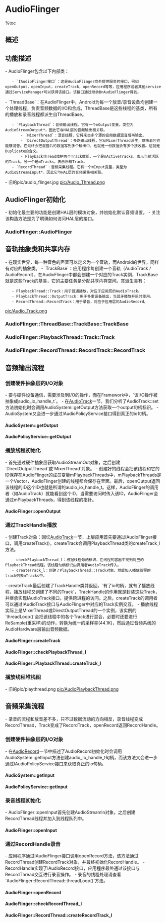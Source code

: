 = AudioFlinger =

%toc

== 概述 ==
{{{class="brush:text"
    AudioFlinger向下访问AudioHardware，实现输出音频数据，控制音频参数。同时，
AudioFlinger向上通过IAudioFinger接口提供服务。所以，AudioFlinger在Android的
音频系统框架中起着承上启下的作用，地位相当重要。
}}}

== 功能描述 ==
- AudioFlinger包含以下内部类：
    - `IAudioFlinger接口`：这是AudioFlinger向外提供服务的接口，例如openOutput，openInput，createTrack，openRecord等等，应用程序或者其他service通过ServiceManager可以获得该接口。该接口通过继承BnAudioFlinger得到。
- `ThreadBase`：在AudioFlinger中，Android为每一个放音/录音设备均创建一个处理线程，负责音频数据的I/O和合成，ThreadBase是这些线程的基类，所有的播放和录音线程都派生自ThreadBase。
    - `PlaybackThread`：音频输出线程。它有一个mOutput变量，类型为AudioStreamOutput*，因此它与HAL层的音频输出相关联。
        - `MixerThread`：混音线程，它将来自多个源的音频数据混音后再输出。
        - `DirectOutputThread`：多路输出线程，它从MixerThread派生，意味着它也能够混音。它最终会把混音后的数据写到多个输出中，也就是一份数据会有多个接收者。这就是Duplicate的含义。
        - PlaybackThread维护两个Track数组，一个是mActiveTracks，表示当前活跃的Track。另一个是mTracks，表示所有Track。
    - `RecordThread`：音频采集线程。它有一个mInput变量，类型为AudioStreamInput*，因此它与HAL层的音频采集相关联。

- 旧的pic/audio_flinger.jpg
[[pic/Audio_Thread.png]]

== AudioFlinger初始化 ==
- 初始化最主要的功能是创建HAL层的模块对象，并初始化默认音频设置。
- 关注该构造方法是为了明确如何访问HAL层的接口。

=== AudioFlinger::AudioFlinger ===
{{{class="brush:c++"
AudioFlinger::AudioFlinger() : BnAudioFlinger(),
        mAudioHardware(0), mMasterVolume(1.0f), mMasterMute(false), mNextUniqueId(1)
{
    // 获取hardware模块对象
    mHardwareStatus = AUDIO_HW_IDLE;
    mAudioHardware = AudioHardwareInterface::create();
    mHardwareStatus = AUDIO_HW_INIT;
    
    if (mAudioHardware->initCheck() == NO_ERROR) {
        // open 16-bit output stream for s/w mixer
        mMode = AudioSystem::MODE_NORMAL;
        setMode(mMode);

        setMasterVolume(1.0f);
        setMasterMute(false);
    } else {
    }
}
}}}

== 音轨抽象类和共享内存 ==
- 在现实世界，每一种音色的声音可以定义为一个音轨，而Android的世界，同样有对应的抽象类。
- `TrackBase`：应用程序每创建一个音轨（AudioTrack / AudioRecord），在AudioFlinger中都会创建一个对应的Track实例，TrackBase就是这些Track的基类，它的主要任务是分配共享内存空间。其派生类有：
    - PlaybackTread::Track：用于普通播放，对应于应用层的AudioTrack。
    - PlaybackThread::OutputTrack：用于多重设备输出，当蓝牙播放开启时使用。
    - RecordThread::RecordTrack：用于录音，对应于应用层的AudioRecord。

[[pic/Audio_Track.png]]

=== AudioFlinger::ThreadBase::TrackBase::TrackBase ===
{{{class="brush:c++"
AudioFlinger::ThreadBase::TrackBase::TrackBase(
            ......
            int sessionId) : RefBase(), ......
{
    ......
    if (client != NULL) {
        mCblkMemory = client->heap()->allocate(size);
        if (mCblkMemory != 0) {
            mCblk = static_cast<audio_track_cblk_t *>(mCblkMemory->pointer());
            if (mCblk) {
                // C++的new操作符的替换，在特定的mCblk对象上分配内存
                new(mCblk) audio_track_cblk_t();
                ......
            }
        } else {
            return;
        }
    } else {
        mCblk = (audio_track_cblk_t *)(new uint8_t[size]);
        if (mCblk) {
            // C++的new操作符的替换，在特定的mCblk对象上分配内存
            new(mCblk) audio_track_cblk_t();
            ......
        }
    }
}
}}}

=== AudioFlinger::PlaybackThread::Track::Track ===
{{{class="brush:c++"
AudioFlinger::PlaybackThread::Track::Track(
            ......
            int sessionId) : TrackBase(thread, ......)
{
    if (mCblk != NULL) {
        sp<ThreadBase> baseThread = thread.promote();
        if (baseThread != 0) {
            PlaybackThread *playbackThread = (PlaybackThread *)baseThread.get();
            mName = playbackThread->getTrackName_l();
            mMainBuffer = playbackThread->mixBuffer();
        }
        if (mName < 0) {
        }
        mVolume[0] = 1.0f;
        mVolume[1] = 1.0f;
        mStreamType = streamType;
        mCblk->frameSize = audio_is_linear_pcm(format) ? mChannelCount * sizeof(int16_t) : sizeof(uint8_t);
    }
}
}}}

=== AudioFlinger::RecordThread::RecordTrack::RecordTrack ===
{{{class="brush:c++"
AudioFlinger::RecordThread::RecordTrack::RecordTrack(
            ......
            int sessionId) : TrackBase(thread, ......),
{
    if (mCblk != NULL) {
       if (format == AUDIO_FORMAT_PCM_16_BIT) {
           mCblk->frameSize = mChannelCount * sizeof(int16_t);
       } else if (format == AUDIO_FORMAT_PCM_8_BIT) {
           mCblk->frameSize = mChannelCount * sizeof(int8_t);
       } else {
           mCblk->frameSize = sizeof(int8_t);
       }
    }
}
}}}

== 音频输出流程 ==
=== 创建硬件抽象层的I/O对象 ===
- 要与硬件设备通信，需要涉及到I/O的操作，而在Framework中，`该I/O操作被抽象成audio_io_handle_t`。
- 在[[AudioTrack]]一节，我们分析了AudioTrack::set方法初始化时会调用AudioSystem::getOutput方法获取一个output句柄标识。
- AudioSystem又会进一步通过IAudioPolicyService接口得到真正的io句柄。

==== AudioSystem::getOutput ====
{{{class="brush:c++"
audio_io_handle_t AudioSystem::getOutput(audio_stream_type_t stream, uint32_t samplingRate,
                                    uint32_t format, uint32_t channels,
                                    audio_policy_output_flags_t flags)
{
    audio_io_handle_t output = 0;
    if ((flags & AUDIO_POLICY_OUTPUT_FLAG_DIRECT) == 0 &&
        ((stream != AUDIO_STREAM_VOICE_CALL && stream != AUDIO_STREAM_BLUETOOTH_SCO) ||
         channels != AUDIO_CHANNEL_OUT_MONO ||
         (samplingRate != 8000 && samplingRate != 16000))) {
        Mutex::Autolock _l(gLock);
        // 如果有符合条件的io句柄，则在容器中查找
        output = AudioSystem::gStreamOutputMap.valueFor(stream);
    }
    if (output == 0) {
        const sp<IAudioPolicyService>& aps = AudioSystem::get_audio_policy_service();
        if (aps == 0) return 0;
        // 否则，调用IAudioPolicyService接口，创建一个新的audio_io_handle_t
        output = aps->getOutput(stream, samplingRate, format, channels, flags);
        if ((flags & AUDIO_POLICY_OUTPUT_FLAG_DIRECT) == 0) {
            Mutex::Autolock _l(gLock);
            // 加入到容器中，以便下次快速获取
            AudioSystem::gStreamOutputMap.add(stream, output);
        }
    }
    return output;
}
}}}

==== AudioPolicyService::getOutput ====
{{{class="brush:c++"
audio_io_handle_t AudioPolicyService::getOutput(AudioSystem::stream_type stream,
                                    uint32_t samplingRate, uint32_t format,
                                    uint32_t channels, AudioSystem::output_flags flags)
{
    if (mpPolicyManager == NULL) {
        return 0;
    }
    Mutex::Autolock _l(mLock);
    return mpPolicyManager->getOutput(stream, samplingRate, format, channels, flags);
}
}}}

=== 播放线程初始化 ===
- 首先通过硬件抽象层获取AudioStreamOut对象，之后创建`DirectOutputThread`或`MixerThread`对象。
- 创建好的线程会把该线程和它的ID保存在AudioFlinger的成员变量mPlaybackThreads中，mPlaybackThreads是一个Vector，AudioFlinger创建的线程都会保存在里面。最后，openOutput返回该线程的ID这个ID也就是所谓的audio_io_handle_t。这样，AudioFlinger的调用者（如AudioTrack）就能看到这个ID，当需要访问时传入该ID，AudioFlinger会通过mPlaybackThreads，得到该线程的指针。

==== AudioFlinger::openOutput ====
{{{class="brush:c++"
int AudioFlinger::openOutput(uint32_t *pDevices, uint32_t *pSamplingRate,
                                uint32_t *pFormat, uint32_t *pChannels,
                                uint32_t *pLatencyMs, uint32_t flags)
{
    ......
    Mutex::Autolock _l(mLock);
    AudioStreamOut *output = mAudioHardware->openOutputStream(*pDevices,
                                                             (int *)&format,
                                                             &channels,
                                                             &samplingRate,
                                                             &status);
    ......
    if (output != 0) {
        int id = nextUniqueId();
        if ((flags & AudioSystem::OUTPUT_FLAG_DIRECT) ||
            (format != AudioSystem::PCM_16_BIT) ||
            (channels != AudioSystem::CHANNEL_OUT_STEREO)) {
            // 创建DirectOutputThread
            thread = new DirectOutputThread(this, output, id, *pDevices);
        } else {
            // 创建MixerThread
            thread = new MixerThread(this, output, id, *pDevices);
        }
        // 加入线程ID
        mPlaybackThreads.add(id, thread);

        // 通知上层i/o配置发生变化 
        thread->audioConfigChanged_l(AudioSystem::OUTPUT_OPENED);
        return id;
    }

    return 0;
}
}}}

=== 通过TrackHandle播放 ===
- 创建Track对象：回忆[[AudioTrack]]一节，上层应用首先要通过IAudioFlinger接口，调用createTrack()，createTrack会调用PlaybackThread类的createTrack_l方法。
    - checkPlaybackThread_l：根据线程句柄标识，在线程的容器中找到对应的PlaybackThread线程。该线程句柄标识由调用者AudioTrack传入。
    - createTrack_l：创建了PlaybackThread::Track对象，然后加入播放线程的track列表mTracks中。
- createTrack最后创建了TrackHandle类并返回。`有了io句柄，就有了播放线程，播放线程又创建了不同的Track`，TrackHandle的作用就是封装这些Track，并继承实现IAudioTrack接口，提供跨进程的访问。之后，createTrack的调用者可以通过IAudioTrack接口与AudioFlinger中对应的Track实例交互。
- 播放线程实际上是MixerThread或DirectOutputThread的一个实例，该实例的`threadLoop()`会把该线程中的各个Track进行混合，必要时还要进行ReSample(重采样)的动作，转换为统一的采样率(44.1K)，然后通过音频系统的AudioHardware层输出音频数据。

==== AudioFlinger::createTrack ====
{{{class="brush:c++"
sp<IAudioTrack> AudioFlinger::createTrack(
        ......
        status_t *status)
{
    sp<PlaybackThread::Track> track;
    sp<TrackHandle> trackHandle;
    sp<Client> client;
    wp<Client> wclient;

    if (streamType >= AUDIO_STREAM_CNT) {
        lStatus = BAD_VALUE;
        goto Exit;
    }

    Mutex::Autolock _l(mLock);
    // 查找音频输出的工作线程
    PlaybackThread *thread = checkPlaybackThread_l(output);
    PlaybackThread *effectThread = NULL;
    if (thread == NULL) {
        LOGE("unknown output thread");
        lStatus = BAD_VALUE;
        goto Exit;
    }

    sp<PlaybackThread::Track> track;
    sp<TrackHandle> trackHandle;
    ......
    {
        track = thread->createTrack_l(client, streamType, sampleRate, format,
                channelCount, frameCount, sharedBuffer, lSessionId, &lStatus);

        // move effect chain to this output thread if an effect on same session was waiting
        // for a track to be created
        if (lStatus == NO_ERROR && effectThread != NULL) {
            Mutex::Autolock _dl(thread->mLock);
            Mutex::Autolock _sl(effectThread->mLock);
            moveEffectChain_l(lSessionId, effectThread, thread, true);
        }
    }
    
    if (lStatus == NO_ERROR) {
        // 创建TrackHandle
        trackHandle = new TrackHandle(track);
    } else {
        ......
    }

Exit:
    ......
    return trackHandle;
}
}}}

==== AudioFlinger::checkPlaybackThread_l ====
{{{class="brush:c++"
AudioFlinger::PlaybackThread *AudioFlinger::checkPlaybackThread_l(int output) const
{
    PlaybackThread *thread = NULL;
    if (mPlaybackThreads.indexOfKey(output) >= 0) {
        thread = (PlaybackThread *)mPlaybackThreads.valueFor(output).get();
    }
    return thread;
}
}}}

==== AudioFlinger::PlaybackThread::createTrack_l ====
{{{class="brush:c++"
sp<AudioFlinger::PlaybackThread::Track>  AudioFlinger::PlaybackThread::createTrack_l(
        ......
        status_t *status)
{
    sp<Track> track;
    status_t lStatus;

    ......
    { 
        Mutex::Autolock _l(mLock);
        ...... 
        // 创建Track
        track = new Track(this, client, streamType, sampleRate, format,
                channelCount, frameCount, sharedBuffer, sessionId);
        if (track->getCblk() == NULL || track->name() < 0) {
            lStatus = NO_MEMORY;
            goto Exit;
        }
        // 将新创建的Track加入内部数组
        mTracks.add(track);

        sp<EffectChain> chain = getEffectChain_l(sessionId);
        if (chain != 0) {
            track->setMainBuffer(chain->inBuffer());
            chain->setStrategy(AudioSystem::getStrategyForStream((AudioSystem::stream_type)track->type()));
        }
    }
    lStatus = NO_ERROR;

Exit:
    ......
    return track;
}
}}}

=== 播放线程堆栈图 ===
- 旧的pic/playthread.png
[[pic/AudioPlaybackThread.png]]

== 音频采集流程 ==
- 录音的流程和放音差不多，只不过数据流动的方向相反，录音线程变成RecordThread，Track变成了RecordTrack，openRecord返回RecordHandle。

=== 创建硬件抽象层的I/O对象 ===
- 在[[AudioRecord]]一节中描述了AudioRecord初始化时会调用AudioSystem::getInput方法创建audio_io_handle_t句柄，而该方法又会进一步通过IAudioPolicyService接口来获取真正的io句柄。

==== AudioSystem::getInput ====
{{{class="brush:c++"
audio_io_handle_t AudioSystem::getInput(int inputSource,
                                    uint32_t samplingRate,
                                    uint32_t format,
                                    uint32_t channels,
                                    audio_in_acoustics_t acoustics,
                                    int sessionId)
{
    const sp<IAudioPolicyService>& aps = AudioSystem::get_audio_policy_service();
    if (aps == 0) return 0;
    return aps->getInput(inputSource, samplingRate, format, channels, acoustics, sessionId);
}
}}}

==== AudioPolicyService::getInput ====
{{{class="brush:c++"
audio_io_handle_t AudioPolicyService::getInput(int inputSource,
                                    uint32_t samplingRate, uint32_t format,
                                    uint32_t channels, AudioSystem::audio_in_acoustics acoustics)
{
    if (mpPolicyManager == NULL) {
        return 0;
    }
    Mutex::Autolock _l(mLock);
    return mpPolicyManager->getInput(inputSource, samplingRate, format, channels, acoustics);
}
}}}

=== 录音线程初始化 ===
- AudioFlinger::openInput首先创建AudioStreamIn对象，之后创建RecordThread线程并加入到线程队列中。

==== AudioFlinger::openInput ====
{{{class="brush:c++"
int AudioFlinger::openInput(uint32_t *pDevices, uint32_t *pSamplingRate,
                                uint32_t *pFormat, uint32_t *pChannels,
                                uint32_t acoustics)
{
    ......
    Mutex::Autolock _l(mLock);
    AudioStreamIn *input = 
        mAudioHardware->openInputStream(*pDevices, (int *)&format,
                                        &channels, &samplingRate, &status, 
                                        (AudioSystem::audio_in_acoustics)acoustics);

    if (input != 0) {
        int id = nextUniqueId();
        // 创建RecordThread线程
        thread = new RecordThread(this, input, reqSamplingRate, reqChannels, id);
        // 加入线程列表
        mRecordThreads.add(id, thread);
        ...... 
        input->standby();

        // 通知i/o设备变更
        thread->audioConfigChanged_l(AudioSystem::INPUT_OPENED);
        return id;
    }

    return 0;
}
}}}

=== 通过RecordHandle录音 ===
- 应用程序通过IAudioFlinger接口调用openRecord方法，该方法通过RecordThread创建RecordTrack对象，并最终初始化RecordHandle。
- RecordHandle实现了IAudioRecord接口，应用程序最终通过该接口与RecordThread交互进行录音操作。
- 录音的线程处理请查看`AudioFlinger::RecordThread::threadLoop()`方法。

==== AudioFlinger::openRecord ====
{{{class="brush:c++"
sp<IAudioRecord> AudioFlinger::openRecord(
        pid_t pid,
        int input,
        uint32_t sampleRate,
        uint32_t format,
        uint32_t channelMask,
        int frameCount,
        uint32_t flags,
        int *sessionId,
        status_t *status)
{
    sp<RecordThread::RecordTrack> recordTrack;
    sp<RecordHandle> recordHandle;
    RecordThread *thread;
    ......

    { 
        Mutex::Autolock _l(mLock);
        // 根据io句柄获取一个线程对象
        thread = checkRecordThread_l(input);

        // 创建一个RecordTrack
        recordTrack = thread->createRecordTrack_l(client, sampleRate, format,
                                                channelMask, frameCount, flags,
                                                lSessionId, &lStatus);
    }

    // 创建一个RecordHandle对象
    recordHandle = new RecordHandle(recordTrack);

Exit:
    ...... 
    return recordHandle;
}
}}}

==== AudioFlinger::checkRecordThread_l ====
{{{class="brush:c++"
AudioFlinger::RecordThread *AudioFlinger::checkRecordThread_l(int input) const
{
    RecordThread *thread = NULL;
    if (mRecordThreads.indexOfKey(input) >= 0) {
        thread = (RecordThread *)mRecordThreads.valueFor(input).get();
    }
    return thread;
}
}}}

==== AudioFlinger::RecordThread::createRecordTrack_l ====
{{{class="brush:c++"
sp<AudioFlinger::RecordThread::RecordTrack> AudioFlinger::RecordThread::createRecordTrack_l(
        ......
        status_t *status)
{
    sp<RecordTrack> track;
    status_t lStatus;

    lStatus = initCheck();
    if (lStatus != NO_ERROR) {
        goto Exit;
    }

    { // scope for mLock
        Mutex::Autolock _l(mLock);

        track = new RecordTrack(this, client, sampleRate,
                      format, channelMask, frameCount, flags, sessionId);

        if (track->getCblk() == NULL) {
            lStatus = NO_MEMORY;
            goto Exit;
        }

        mTrack = track.get();
        // disable AEC and NS if the device is a BT SCO headset supporting those pre processings
        bool suspend = audio_is_bluetooth_sco_device(
                (audio_devices_t)(mDevice & AUDIO_DEVICE_IN_ALL)) && mAudioFlinger->btNrecIsOff();
        setEffectSuspended_l(FX_IID_AEC, suspend, sessionId);
        setEffectSuspended_l(FX_IID_NS, suspend, sessionId);
    }
    lStatus = NO_ERROR;

Exit:
    return track;
}
}}}

